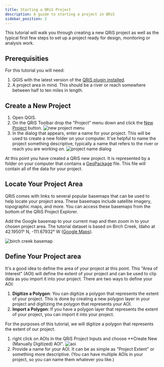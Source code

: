 ```yaml
---
title: Starting a QRiS Project
description: A guide to starting a project in QRiS
sidebar_position: 2
---
```


This tutorial will walk you through creating a new QRiS project as well as the typical first few steps to set up a project ready for design, monitoring or analysis work.

## Prerequisities

For this tutorial you will need:

1. QGIS with the latest version of the [QRiS plugin installed](/Download/install).
2. A project area in mind. This should be a river or reach somewhere between half to ten miles in length.

## Create a New Project

1. Open QGIS.
2. On the QRiS Toolbar drop the "Project" menu down and click the [New Project](http://localhost:3000/software-help/projects#creating-a-new-project) button. ![new project menu](/images/software-help/new-project-menu.png)
3. In the dialog that appears, enter a name for your project. This will be used to create a new folder on your computer. It'se helpful to name the project something descriptive, typically a name that refers to the river or reach you are working on. ![project name dialog](/images/software-help/create-project.png)

At this point you have created a QRiS new project. It is represented by a folder on your computer that contains a [GeoPackage](https://www.geopackage.org/) file. This file will contain all of the data for your project.

## Locate Your Project Area

QRiS comes with links to several popular basemaps that can be used to help locate your project area. These basemaps include satellite imagery, topographic maps, and more. You can access these basemaps from the bottom of the QRiS Project Explorer.

Add the Google basemap to your current map and then zoom in to your chosen project area. The tutorial dataset is based on Birch Creek, Idaho at 42.19501° N, -111.67932° W (<a href="https://www.google.com/maps/place/42%C2%B011'42.0%22N+111%C2%B040'45.6%22W/@42.1950002,-111.6839323,2217m/data=!3m1!1e3!4m4!3m3!8m2!3d42.19501!4d-111.67932?entry=ttu&g_ep=EgoyMDI1MDYzMC4wIKXMDSoASAFQAw%3D%3D" target="_blank">Google Maps</a>).

![birch creek basemap](/images/tutorials/birch-creek.png)

## Define Your Project area

It's a good idea to define the area of your project at this point. This "Area of Interest" (AOI) will define the extent of your project and can be used to clip data as you import it into your project. There are two ways to define your AOI:

1. **Digitize a Polygon**: You can digitize a polygon that represents the extent of your project. This is done by creating a new polygon layer in your project and digitizing the polygon that represents your AOI.
2. **Import a Polygon**: If you have a polygon layer that represents the extent of your project, you can import it into your project.

For the purposes of this tutorial, we will digitize a polygon that represents the extent of our project.

1. right click on AOIs in the QRiS Project Inputs and choose **Create New (Manually Digitized) AOI". ![aoi](/images/software-help/digitize-aoi.png)
1. Provide a name for your AOI. It can be as simple as "Project Extent" or something more descriptive. (You can have multiple AOIs in your project, so you can name them whatever you like.)


